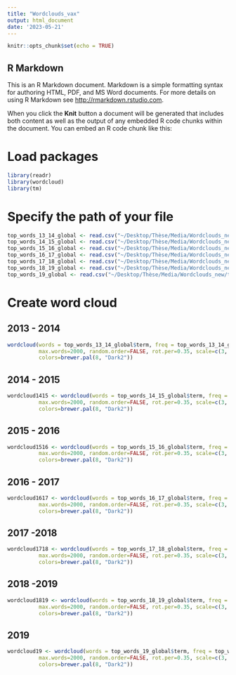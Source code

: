 ```yaml
---
title: "Wordclouds_vax"
output: html_document
date: '2023-05-21'
---
```


```r
knitr::opts_chunk$set(echo = TRUE)
```

## R Markdown

This is an R Markdown document. Markdown is a simple formatting syntax for authoring HTML, PDF, and MS Word documents. For more details on using R Markdown see <http://rmarkdown.rstudio.com>.

When you click the **Knit** button a document will be generated that includes both content as well as the output of any embedded R code chunks within the document. You can embed an R code chunk like this:

# Load packages

```r
library(readr)
library(wordcloud)
library(tm)
```
# Specify the path of your file

```r
top_words_13_14_global <- read.csv("~/Desktop/Thèse/Media/Wordclouds_new/top_words_13_14_global.csv", sep=";")
top_words_14_15_global <- read.csv("~/Desktop/Thèse/Media/Wordclouds_new/top_words_14_15_global.csv", sep=";")
top_words_15_16_global <- read.csv("~/Desktop/Thèse/Media/Wordclouds_new/top_words_15_16_global.csv", sep=";")
top_words_16_17_global <- read.csv("~/Desktop/Thèse/Media/Wordclouds_new/top_words_16_17_global.csv", sep=";")
top_words_17_18_global <- read.csv("~/Desktop/Thèse/Media/Wordclouds_new/top_words_17_18_global.csv", sep=";")
top_words_18_19_global <- read.csv("~/Desktop/Thèse/Media/Wordclouds_new/top_words_18_19_global.csv", sep=";")
top_words_19_global <- read.csv("~/Desktop/Thèse/Media/Wordclouds_new/top_words_19_global.csv", sep=";")
```


# Create word cloud

## 2013 - 2014

```r
wordcloud(words = top_words_13_14_global$term, freq = top_words_13_14_global$count, min.freq = 5,
          max.words=2000, random.order=FALSE, rot.per=0.35, scale=c(3, 0.5),
          colors=brewer.pal(8, "Dark2"))
```

## 2014 - 2015

```r
wordcloud1415 <- wordcloud(words = top_words_14_15_global$term, freq = top_words_14_15_global$count, min.freq = 5,
          max.words=2000, random.order=FALSE, rot.per=0.35, scale=c(3, 0.5),
          colors=brewer.pal(8, "Dark2"))
```

## 2015 - 2016

```r
wordcloud1516 <- wordcloud(words = top_words_15_16_global$term, freq = top_words_15_16_global$count, min.freq = 5,
          max.words=2000, random.order=FALSE, rot.per=0.35, scale=c(3, 0.5),
          colors=brewer.pal(8, "Dark2"))
```

## 2016 - 2017

```r
wordcloud1617 <- wordcloud(words = top_words_16_17_global$term, freq = top_words_16_17_global$count, min.freq = 5,
          max.words=2000, random.order=FALSE, rot.per=0.35, scale=c(3, 0.5),
          colors=brewer.pal(8, "Dark2"))
```

## 2017 -2018

```r
wordcloud1718 <- wordcloud(words = top_words_17_18_global$term, freq = top_words_17_18_global$count, min.freq = 5,
          max.words=2000, random.order=FALSE, rot.per=0.35, scale=c(3, 0.5),
          colors=brewer.pal(8, "Dark2"))
```

## 2018 -2019

```r
wordcloud1819 <- wordcloud(words = top_words_18_19_global$term, freq = top_words_18_19_global$count, min.freq = 5,
          max.words=2000, random.order=FALSE, rot.per=0.35, scale=c(3, 0.5),
          colors=brewer.pal(8, "Dark2"))
```

## 2019

```r
wordcloud19 <- wordcloud(words = top_words_19_global$term, freq = top_words_19_global$count, min.freq = 5,
          max.words=2000, random.order=FALSE, rot.per=0.35, scale=c(3, 0.5),
          colors=brewer.pal(8, "Dark2"))
```


